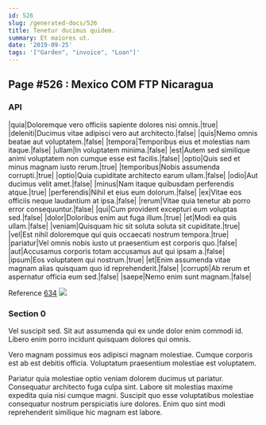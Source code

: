 ```yaml
---
id: 526
slug: /generated-docs/526
title: Tenetur ducimus quidem.
summary: Et maiores ut.
date: '2019-09-25'
tags: '["Garden", "invoice", "Loan"]'
---
```



## Page #526 : Mexico COM FTP Nicaragua
### API

|quia|Doloremque vero officiis sapiente dolores nisi omnis.|true|
|deleniti|Ducimus vitae adipisci vero aut architecto.|false|
|quis|Nemo omnis beatae aut voluptatem.|false|
|tempora|Temporibus eius et molestias nam itaque.|false|
|ullam|In voluptatem minima.|false|
|est|Autem sed similique animi voluptatem non cumque esse est facilis.|false|
|optio|Quis sed et minus magnam iusto rerum.|true|
|temporibus|Nobis assumenda corrupti.|true|
|optio|Quia cupiditate architecto earum ullam.|false|
|odio|Aut ducimus velit amet.|false|
|minus|Nam itaque quibusdam perferendis atque.|true|
|perferendis|Nihil et eius eum dolorum.|false|
|ex|Vitae eos officiis neque laudantium at ipsa.|false|
|rerum|Vitae quia tenetur ab porro error consequuntur.|false|
|qui|Cum provident excepturi eum voluptas sed.|false|
|dolor|Doloribus enim aut fuga illum.|true|
|et|Modi ea quis ullam.|false|
|veniam|Quisquam hic sit soluta soluta sit cupiditate.|true|
|vel|Est nihil doloremque qui quis occaecati nostrum tempora.|true|
|pariatur|Vel omnis nobis iusto ut praesentium est corporis quo.|false|
|aut|Accusamus corporis totam accusamus aut qui ipsam a.|false|
|ipsum|Eos voluptatem qui nostrum.|true|
|et|Enim assumenda vitae magnam alias quisquam quo id reprehenderit.|false|
|corrupti|Ab rerum et aspernatur officia eum sed.|false|
|saepe|Nemo enim sunt magnam.|false|

Reference [634](/generated-docs/634)
![](/assets/cats-0.jpg)



### Section 0
Vel suscipit sed. Sit aut assumenda qui ex unde dolor enim commodi id. Libero enim porro incidunt quisquam dolores qui omnis.
 Vero magnam possimus eos adipisci magnam molestiae. Cumque corporis est ab est debitis officia. Voluptatum praesentium molestiae est voluptatem.
 Pariatur quia molestiae optio veniam dolorem ducimus ut pariatur. Consequatur architecto fuga culpa sint. Labore sit molestias maxime expedita quia nisi cumque magni. Suscipit quo esse voluptatibus molestiae consequatur nostrum perspiciatis iure dolores. Enim quo sint modi reprehenderit similique hic magnam est labore.
